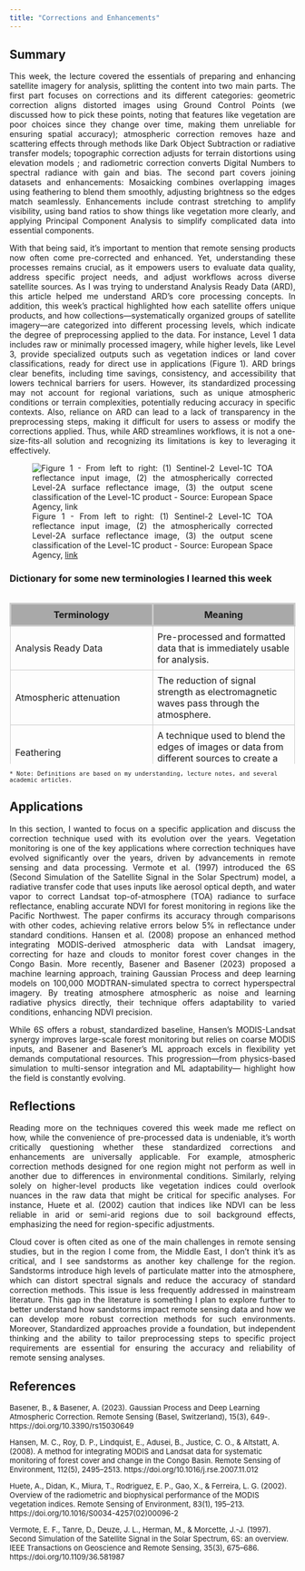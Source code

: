 ```yaml
---
title: "Corrections and Enhancements"
---
```


## Summary

::: {style="text-align: justify;"}
This week, the lecture covered the essentials of preparing and enhancing satellite imagery for analysis, splitting the content into two main parts. The first part focuses on corrections and its different categories: geometric correction aligns distorted images using Ground Control Points (we discussed how to pick these points, noting that features like vegetation are poor choices since they change over time, making them unreliable for ensuring spatial accuracy); atmospheric correction removes haze and scattering effects through methods like Dark Object Subtraction or radiative transfer models; topographic correction adjusts for terrain distortions using elevation models ; and radiometric correction converts Digital Numbers to spectral radiance with gain and bias. The second part covers joining datasets and enhancements: Mosaicking combines overlapping images using feathering to blend them smoothly, adjusting brightness so the edges match seamlessly. Enhancements include contrast stretching to amplify visibility, using band ratios to show things like vegetation more clearly, and applying Principal Component Analysis to simplify complicated data into essential components.

With that being said, it’s important to mention that remote sensing products now often come pre-corrected and enhanced. Yet, understanding these processes remains crucial, as it empowers users to evaluate data quality, address specific project needs, and adjust workflows across diverse satellite sources. As I was trying to understand Analysis Ready Data (ARD), this article helped me understand ARD’s core processing concepts. In addition, this week’s practical highlighted how each satellite offers unique products, and how collections—systematically organized groups of satellite imagery—are categorized into different processing levels, which indicate the degree of preprocessing applied to the data. For instance, Level 1 data includes raw or minimally processed imagery, while higher levels, like Level 3, provide specialized outputs such as vegetation indices or land cover classifications, ready for direct use in applications (Figure 1). ARD brings clear benefits, including time savings, consistency, and accessibility that lowers technical barriers for users. However, its standardized processing may not account for regional variations, such as unique atmospheric conditions or terrain complexities, potentially reducing accuracy in specific contexts. Also, reliance on ARD can lead to a lack of transparency in the preprocessing steps, making it difficult for users to assess or modify the corrections applied. Thus, while ARD streamlines workflows, it is not a one-size-fits-all solution and recognizing its limitations is key to leveraging it effectively.

![Figure 1 - From left to right: (1) Sentinel-2 Level-1C TOA reflectance input image, (2) the atmospherically corrected Level-2A surface reflectance image, (3) the output scene classification of the Level-1C product - Source: European Space Agency, [link](https://sentinels.copernicus.eu/sentinel-data-access/sentinel-products/sentinel-2-data-products/collection-0-level-2a)](images/tm-Sentinel-2-L2-products.png){fig-align="center"}
:::

### Dictionary for some new terminologies I learned this week

```{=html}
<style>
.table-container {
    max-height: 300px; 
    overflow-y: auto;  
}


table {
    width: 100%;
    border-collapse: collapse;
}


th {
    position: sticky;
    top: 0;
    z-index: 10; 
    border: 3px solid #ccc;  
    padding: 8px; 
    background-color: #A9A9A9;: #A9A9A9;
}

td {
    padding: 8px;            
    border: 1px solid #ccc;  
}
</style>
```

::: table-container
| Terminology | Meaning |
|----|----|
| Analysis Ready Data | Pre-processed and formatted data that is immediately usable for analysis. |
| Atmospheric attenuation | The reduction of signal strength as electromagnetic waves pass through the atmosphere. |
| Feathering | A technique used to blend the edges of images or data from different sources to create a seamless appearance. |
| Image fusion | When data from multiple sensors/sources is fused together. |
| Irradiance | Downwelling radiation reaching the Earth from the sun. |
| Mosaicking | The process of combining multiple satellite images into a single, larger image. |
| Nadir | The point on the ground directly beneath a satellite or sensor. |
| Path radiance | Radiance reflected above the surface (before reaching the sensor). |
| Pseudo-invariant Features | Areas on the Earth's surface that remain relatively unchanged over time. |
| Push broom | A sensor that moves in a straight line, continuously capturing data across a wide area. |
| Radiance | Any radiation leaving the Earth. |
| Surface Reflectance | Proportion of light reflected by the Earth’s surface. |
| Spectral radiance | The amount of light within a band from a sensor in the field of view (FOV). |
| Solar Azimuth | The angle between the sun and true north. |
| Solar Zenith Angle | The angle between the local zenith (directly above) and the sun. |
| Whisk broom | A sensor that scans side to side, capturing data line by line. |
:::

::: {style="margin-top: 10px; font-size: 12px;"}
```         
* Note: Definitions are based on my understanding, lecture notes, and several academic articles.
```
:::

## Applications

::: {style="text-align: justify;"}
In this section, I wanted to focus on a specific application and discuss the correction technique used with its evolution over the years. Vegetation monitoring is one of the key applications where correction techniques have evolved significantly over the years, driven by advancements in remote sensing and data processing. Vermote et al. (1997) introduced the 6S (Second Simulation of the Satellite Signal in the Solar Spectrum) model, a radiative transfer code that uses inputs like aerosol optical depth, and water vapor to correct Landsat top-of-atmosphere (TOA) radiance to surface reflectance, enabling accurate NDVI for forest monitoring in regions like the Pacific Northwest. The paper confirms its accuracy through comparisons with other codes, achieving relative errors below 5% in reflectance under standard conditions. Hansen et al. (2008) propose an enhanced method integrating MODIS-derived atmospheric data with Landsat imagery, correcting for haze and clouds to monitor forest cover changes in the Congo Basin. More recently, Basener and Basener (2023) proposed a machine learning approach, training Gaussian Process and deep learning models on 100,000 MODTRAN-simulated spectra to correct hyperspectral imagery. By treating atmosphere atmospheric as noise and learning radiative physics directly, their technique offers adaptability to varied conditions, enhancing NDVI precision.

While 6S offers a robust, standardized baseline, Hansen’s MODIS-Landsat synergy improves large-scale forest monitoring but relies on coarse MODIS inputs, and Basener and Basener’s ML approach excels in flexibility yet demands computational resources. This progression—from physics-based simulation to multi-sensor integration and ML adaptability— highlight how the field is constantly evolving.
:::

## Reflections

::: {style="text-align: justify;"}
Reading more on the techniques covered this week made me reflect on how, while the convenience of pre-processed data is undeniable, it’s worth critically questioning whether these standardized corrections and enhancements are universally applicable. For example, atmospheric correction methods designed for one region might not perform as well in another due to differences in environmental conditions. Similarly, relying solely on higher-level products like vegetation indices could overlook nuances in the raw data that might be critical for specific analyses. For instance, Huete et al. (2002) caution that indices like NDVI can be less reliable in arid or semi-arid regions due to soil background effects, emphasizing the need for region-specific adjustments.

Cloud cover is often cited as one of the main challenges in remote sensing studies, but in the region I come from, the Middle East, I don’t think it’s as critical, and I see sandstorms as another key challenge for the region. Sandstorms introduce high levels of particulate matter into the atmosphere, which can distort spectral signals and reduce the accuracy of standard correction methods. This issue is less frequently addressed in mainstream literature. This gap in the literature is something I plan to explore further to better understand how sandstorms impact remote sensing data and how we can develop more robust correction methods for such environments. Moreover, Standardized approaches provide a foundation, but independent thinking and the ability to tailor preprocessing steps to specific project requirements are essential for ensuring the accuracy and reliability of remote sensing analyses.
:::

## References

::: {style="text-align: left; font-size: 13px;"}
Basener, B., & Basener, A. (2023). Gaussian Process and Deep Learning Atmospheric Correction. Remote Sensing (Basel, Switzerland), 15(3), 649-. https://doi.org/10.3390/rs15030649

Hansen, M. C., Roy, D. P., Lindquist, E., Adusei, B., Justice, C. O., & Altstatt, A. (2008). A method for integrating MODIS and Landsat data for systematic monitoring of forest cover and change in the Congo Basin. Remote Sensing of Environment, 112(5), 2495–2513. https://doi.org/10.1016/j.rse.2007.11.012

Huete, A., Didan, K., Miura, T., Rodriguez, E. P., Gao, X., & Ferreira, L. G. (2002). Overview of the radiometric and biophysical performance of the MODIS vegetation indices. Remote Sensing of Environment, 83(1), 195–213. https://doi.org/10.1016/S0034-4257(02)00096-2

Vermote, E. F., Tanre, D., Deuze, J. L., Herman, M., & Morcette, J.-J. (1997). Second Simulation of the Satellite Signal in the Solar Spectrum, 6S: an overview. IEEE Transactions on Geoscience and Remote Sensing, 35(3), 675–686. https://doi.org/10.1109/36.581987
:::
